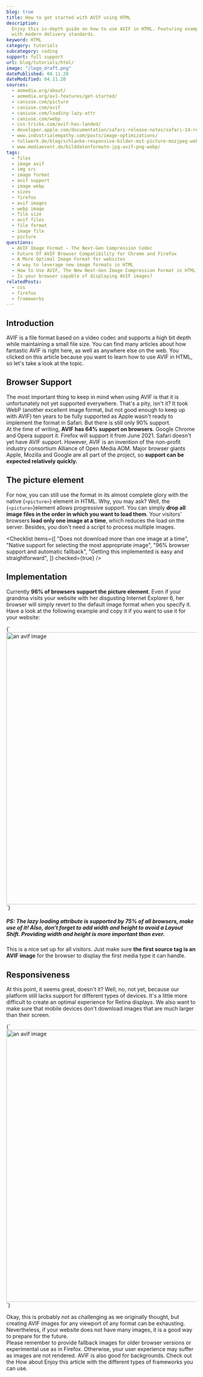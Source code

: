 ```yaml
---
blog: true
title: How to get started with AVIF using HTML
description:
  Enjoy this in-depth guide on how to use AVIF in HTML. Featuring examples
  with modern delivery standards.
keyword: HTML
category: tutorials
subcategory: coding
support: full support
url: blog/tutorials/html/
image: "/logo_draft.png"
datePublished: 04.11.20
dateModified: 04.11.20
sources:
  - aomedia.org/about/
  - aomedia.org/av1-features/get-started/
  - caniuse.com/picture
  - caniuse.com/avif
  - caniuse.com/loading-lazy-attr
  - caniuse.com/webp
  - css-tricks.com/avif-has-landed/
  - developer.apple.com/documentation/safari-release-notes/safari-14-release-notes
  - www.industrialempathy.com/posts/image-optimizations/
  - tollwerk.de/blog/schlanke-responsive-bilder-mit-picture-mozjpeg-webp-avif-sqip
  - www.mediaevent.de/bilddatenformate-jpg-avif-png-webp/
tags:
  - files
  - image avif
  - img src
  - image format
  - avif support
  - image webp
  - sizes
  - firefox
  - avif images
  - webp image
  - file size
  - avif files
  - file format
  - image file
  - picture
questions:
  - AVIF Image Format – The Next-Gen Compression Codec
  - Future Of AVIF Browser Compatibility for Chrome and Firefox
  - A More Optimal Image Format for websites
  - A way to leverage new image formats in HTML
  - How to Use AVIF, The New Next-Gen Image Compression Format in HTML
  - Is your browser capable of displaying AVIF images?
relatedPosts:
  - css
  - firefox
  - frameworks
---
```


## Introduction

AVIF is a file format based on a video codec and supports a high bit depth while maintaining a small file size. You can find many articles about how fantastic AVIF is right here, as well as anywhere else on the web. You clicked on this article because you want to learn how to use AVIF in HTML, so let's take a look at the topic.

## Browser Support

The most important thing to keep in mind when using AVIF is that it is unfortunately not yet supported everywhere. That's a pity, isn't it? It took WebP (another excellent image format, but not good enough to keep up with AVIF) ten years to be fully supported as Apple wasn't ready to implement the format in Safari. But there is still only 90% support.  
At the time of writing, **AVIF has 64% support on browsers**. Google Chrome and Opera support it. Firefox will support it from June 2021\. Safari doesn't yet have AVIF support. However, AVIF is an invention of the non-profit industry consortium Alliance of Open Media AOM. Major browser giants Apple, Mozilla and Google are all part of the project, so **support can be expected relatively quickly.**

## The picture element

For now, you can still use the format in its almost complete glory with the native {`<picture>`} element in HTML. Why, you may ask? Well, the {`<picture>`}element allows progressive support. You can simply **drop all image files in the order in which you want to load them**. Your visitors' browsers **load only one image at a time**, which reduces the load on the server. Besides, you don't need a script to process multiple images.

<Checklist
  items={[
    "Does not download more than one image at a time",
    "Native support for selecting the most appropriate image",
    "96% browser support and automatic fallback",
    "Getting this implemented is easy and straightforward",
  ]}
  checked={true}
/>

## Implementation

Currently **96% of browsers support the picture element**. Even if your grandma visits your website with her disgusting Internet Explorer 6, her browser will simply revert to the default image format when you specify it. Have a look at the following example and copy it if you want to use it for your website:

<Syntax language="html">
  {`<picture>
  <source srcSet="image.avif" type="image/avif" />
  <source srcSet="image.webp" type="image/webp" />
  <img
  width="1280" height="720" decoding="async" loading="lazy"
  src="image.jpg" alt="an avif image" />
</picture>`}
</Syntax>

##### PS: The lazy loading attribute is supported by 75% of all browsers, make use of it! Also, don't forget to add width and height to avoid a Layout Shift. Providing width and height is more important than ever.

This is a nice set up for all visitors. Just make sure **the first source tag is an AVIF image** for the browser to display the first media type it can handle.

## Responsiveness

At this point, it seems great, doesn't it? Well, no, not yet, because our platform still lacks support for different types of devices. It's a little more difficult to create an optimal experience for Retina displays. We also want to make sure that mobile devices don't download images that are much larger than their screen.

<Syntax language="html">
  {`<picture>
<source
sizes="(max-width: 640px) 100vw, 640px"
srcSet="/image-1280.avif 1280w, /image-640.avif 640w, /image-320.avif 320w"
type="image/avif" />
<source
sizes="(max-width: 640px) 100vw, 640px"
srcSet="/image-1280.avif 1280w, /image-640.webp 640w, /image-320.webp 320w"
type="image/webp" />
<source
sizes="(max-width: 640px) 100vw, 640px"
srcSet="/image-1280.avif 1280w, /image-640.jpg 640w, /image-320.jpg 320w"
type="image/jpg" />
<img
width="1280" height="720" decoding="async" loading="lazy"
src="/image.jpg" alt="an avif image" />
</picture>`}
</Syntax>

Okay, this is probably not as challenging as we originally thought, but creating AVIF images for any viewport of any format can be exhausting. Nevertheless, if your website does not have many images, it is a good way to prepare for the future.  
Please remember to provide fallback images for older browser versions or experimental use as in Firefox. Otherwise, your user experience may suffer as images are not rendered. AVIF is also good for backgrounds. Check out the <Link text="CSS article." href="/blog/tutorials/css/" /> How about <Link text="frameworks?" href="/blog/tutorials/frameworks/" /> Enjoy this article with the different types of frameworks you can use.
